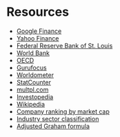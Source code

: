 # Resources {#resources .unnumbered}

- [Google Finance](https://www.google.com/finance)
- [Yahoo Finance](https://finance.yahoo.com/)
- [Federal Reserve Bank of St. Louis](https://fred.stlouisfed.org/)
- [World Bank](https://www.worldbank.org/)
- [OECD](https://www.oecd.org/)
- [Gurufocus](https://www.gurufocus.com/new_index/)
- [Worldometer](https://www.worldometers.info/)
- [StatCounter](https://gs.statcounter.com/)
- [multpl.com](https://www.multpl.com/sitemap)
- [Investopedia](https://www.investopedia.com/)
- [Wikipedia](https://en.wikipedia.org/wiki/Main_Page)
- [Company ranking by market cap](https://companiesmarketcap.com/)
- [Industry sector classification](http://pages.stern.nyu.edu/~adamodar/New_Home_Page/datafile/pedata.html)
- [Adjusted Graham formula](https://www.oldschoolvalue.com/stock-valuation/benjamin-graham-formula/)
